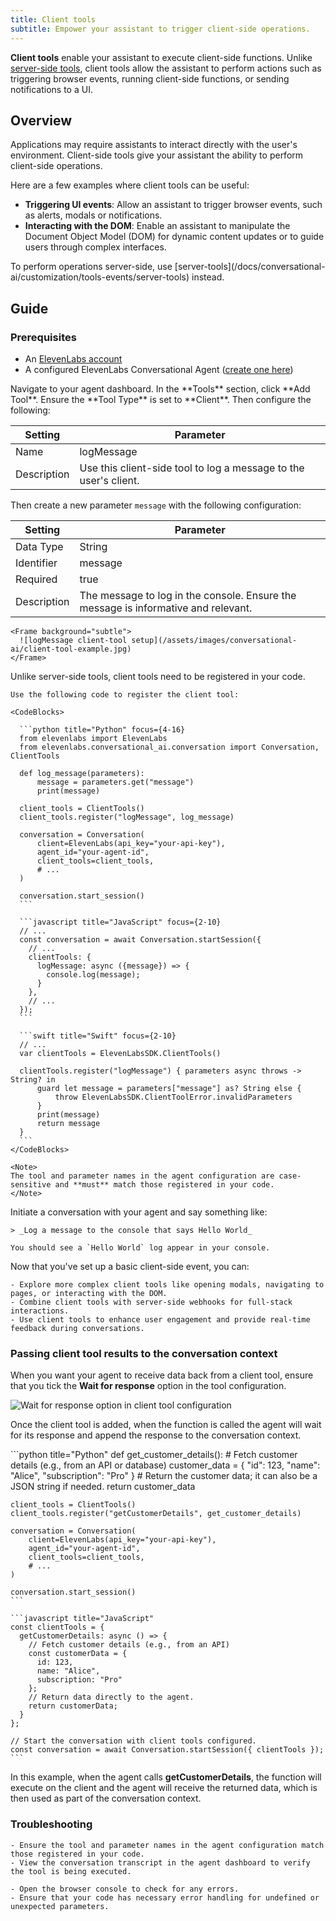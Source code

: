 ```yaml
---
title: Client tools
subtitle: Empower your assistant to trigger client-side operations.
---
```


**Client tools** enable your assistant to execute client-side functions. Unlike [server-side tools](/docs/conversational-ai/customization/tools), client tools allow the assistant to perform actions such as triggering browser events, running client-side functions, or sending notifications to a UI.

## Overview

Applications may require assistants to interact directly with the user's environment. Client-side tools give your assistant the ability to perform client-side operations.

Here are a few examples where client tools can be useful:

- **Triggering UI events**: Allow an assistant to trigger browser events, such as alerts, modals or notifications.
- **Interacting with the DOM**: Enable an assistant to manipulate the Document Object Model (DOM) for dynamic content updates or to guide users through complex interfaces.

<Info>
  To perform operations server-side, use
  [server-tools](/docs/conversational-ai/customization/tools-events/server-tools) instead.
</Info>

## Guide

### Prerequisites

- An [ElevenLabs account](https://elevenlabs.io)
- A configured ElevenLabs Conversational Agent ([create one here](https://elevenlabs.io/app/conversational-ai))

<Steps>
  <Step title="Create a new client-side tool">
    Navigate to your agent dashboard. In the **Tools** section, click **Add Tool**. Ensure the **Tool Type** is set to **Client**. Then configure the following:

| Setting     | Parameter                                                        |
| ----------- | ---------------------------------------------------------------- |
| Name        | logMessage                                                       |
| Description | Use this client-side tool to log a message to the user's client. |

Then create a new parameter `message` with the following configuration:

| Setting     | Parameter                                                                          |
| ----------- | ---------------------------------------------------------------------------------- |
| Data Type   | String                                                                             |
| Identifier  | message                                                                            |
| Required    | true                                                                               |
| Description | The message to log in the console. Ensure the message is informative and relevant. |

    <Frame background="subtle">
      ![logMessage client-tool setup](/assets/images/conversational-ai/client-tool-example.jpg)
    </Frame>

  </Step>

  <Step title="Register the client tool in your code">
    Unlike server-side tools, client tools need to be registered in your code.

    Use the following code to register the client tool:

    <CodeBlocks>

      ```python title="Python" focus={4-16}
      from elevenlabs import ElevenLabs
      from elevenlabs.conversational_ai.conversation import Conversation, ClientTools

      def log_message(parameters):
          message = parameters.get("message")
          print(message)

      client_tools = ClientTools()
      client_tools.register("logMessage", log_message)

      conversation = Conversation(
          client=ElevenLabs(api_key="your-api-key"),
          agent_id="your-agent-id",
          client_tools=client_tools,
          # ...
      )

      conversation.start_session()
      ```

      ```javascript title="JavaScript" focus={2-10}
      // ...
      const conversation = await Conversation.startSession({
        // ...
        clientTools: {
          logMessage: async ({message}) => {
            console.log(message);
          }
        },
        // ...
      });
      ```

      ```swift title="Swift" focus={2-10}
      // ...
      var clientTools = ElevenLabsSDK.ClientTools()

      clientTools.register("logMessage") { parameters async throws -> String? in
          guard let message = parameters["message"] as? String else {
              throw ElevenLabsSDK.ClientToolError.invalidParameters
          }
          print(message)
          return message
      }
      ```
    </CodeBlocks>

    <Note>
    The tool and parameter names in the agent configuration are case-sensitive and **must** match those registered in your code.
    </Note>

  </Step>

  <Step title="Testing">
    Initiate a conversation with your agent and say something like:

    > _Log a message to the console that says Hello World_

    You should see a `Hello World` log appear in your console.

  </Step>

  <Step title="Next steps">
    Now that you've set up a basic client-side event, you can:

    - Explore more complex client tools like opening modals, navigating to pages, or interacting with the DOM.
    - Combine client tools with server-side webhooks for full-stack interactions.
    - Use client tools to enhance user engagement and provide real-time feedback during conversations.

  </Step>
</Steps>

### Passing client tool results to the conversation context

When you want your agent to receive data back from a client tool, ensure that you tick the **Wait for response** option in the tool configuration.

<Frame background="subtle">
  <img
    src="/assets/images/conversational-ai/wait-until-tool-result.png"
    alt="Wait for response option in client tool configuration"
  />
</Frame>

Once the client tool is added, when the function is called the agent will wait for its response and append the response to the conversation context.

<CodeBlocks>
    ```python title="Python"
    def get_customer_details():
        # Fetch customer details (e.g., from an API or database)
        customer_data = {
            "id": 123,
            "name": "Alice",
            "subscription": "Pro"
        }
        # Return the customer data; it can also be a JSON string if needed.
        return customer_data

    client_tools = ClientTools()
    client_tools.register("getCustomerDetails", get_customer_details)

    conversation = Conversation(
        client=ElevenLabs(api_key="your-api-key"),
        agent_id="your-agent-id",
        client_tools=client_tools,
        # ...
    )

    conversation.start_session()
    ```

    ```javascript title="JavaScript"
    const clientTools = {
      getCustomerDetails: async () => {
        // Fetch customer details (e.g., from an API)
        const customerData = {
          id: 123,
          name: "Alice",
          subscription: "Pro"
        };
        // Return data directly to the agent.
        return customerData;
      }
    };

    // Start the conversation with client tools configured.
    const conversation = await Conversation.startSession({ clientTools });
    ```

</CodeBlocks>

In this example, when the agent calls **getCustomerDetails**, the function will execute on the client and the agent will receive the returned data, which is then used as part of the conversation context.

### Troubleshooting

<AccordionGroup>
  <Accordion title="Tools not being triggered">
  
    - Ensure the tool and parameter names in the agent configuration match those registered in your code.
    - View the conversation transcript in the agent dashboard to verify the tool is being executed.

  </Accordion>
  <Accordion title="Console errors">

    - Open the browser console to check for any errors.
    - Ensure that your code has necessary error handling for undefined or unexpected parameters.

  </Accordion>
</AccordionGroup>

<Markdown src="/snippets/conversational-ai-tool-best-practices.mdx" />
